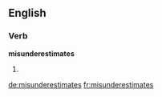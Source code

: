 ==English==

===Verb===
'''misunderestimates'''

# {{third-person singular of|misunderestimate}}

[[de:misunderestimates]]
[[fr:misunderestimates]]